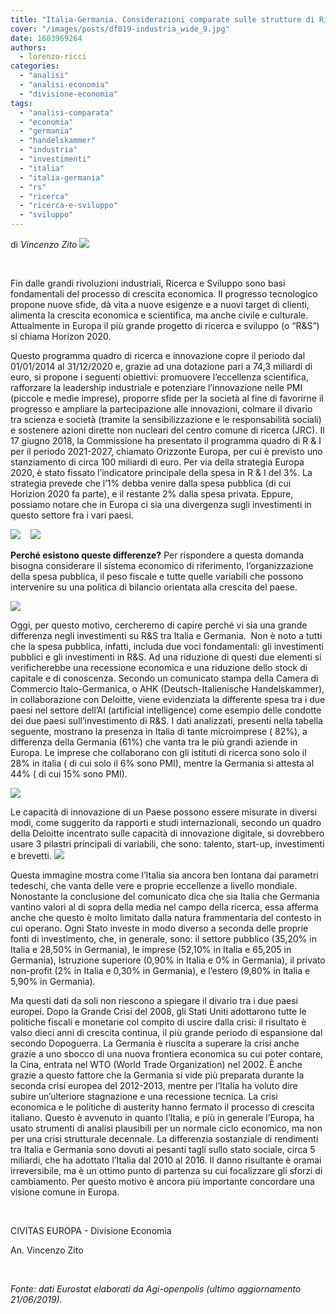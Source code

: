 ```yaml
---
title: "Italia-Germania. Considerazioni comparate sulle strutture di Ricerca e Sviluppo"
cover: "/images/posts/df019-industria_wide_9.jpg"
date: 1603969264
authors:
  - lorenzo-ricci
categories: 
  - "analisi"
  - "analisi-economia"
  - "divisione-economia"
tags: 
  - "analisi-comparata"
  - "economia"
  - "germania"
  - "handelskammer"
  - "industria"
  - "investimenti"
  - "italia"
  - "italia-germania"
  - "rs"
  - "ricerca"
  - "ricerca-e-sviluppo"
  - "sviluppo"
---
```


di _Vincenzo Zito_ ![](https://civitaseuropadoteu.wordpress.com/wp-content/uploads/2024/04/df019-industria_wide_9.jpg?w=300&h=143)

 

Fin dalle grandi rivoluzioni industriali, Ricerca e Sviluppo sono basi fondamentali del processo di crescita economica. Il progresso tecnologico propone nuove sfide, dà vita a nuove esigenze e a nuovi target di clienti, alimenta la crescita economica e scientifica, ma anche civile e culturale. Attualmente in Europa il più grande progetto di ricerca e sviluppo (o “R&S”) si chiama Horizon 2020.

Questo programma quadro di ricerca e innovazione copre il periodo dal 01/01/2014 al 31/12/2020 e, grazie ad una dotazione pari a 74,3 miliardi di euro, si propone i seguenti obiettivi: promuovere l’eccellenza scientifica, rafforzare la leadership industriale e potenziare l’innovazione nelle PMI (piccole e medie imprese), proporre sfide per la società al fine di favorirne il progresso e ampliare la partecipazione alle innovazioni, colmare il divario tra scienza e società (tramite la sensibilizzazione e le responsabilità sociali) e sostenere azioni dirette non nucleari del centro comune di ricerca (JRC). Il 17 giugno 2018, la Commissione ha presentato il programma quadro di R & I per il periodo 2021-2027, chiamato Orizzonte Europa, per cui è previsto uno stanziamento di circa 100 miliardi di euro. Per via della strategia Europa 2020, è stato fissato l’indicatore principale della spesa in R & I del 3%. La strategia prevede che l’1% debba venire dalla spesa pubblica (di cui Horizion 2020 fa parte), e il restante 2% dalla spesa privata. Eppure, possiamo notare che in Europa ci sia una divergenza sugli investimenti in questo settore fra i vari paesi.

![](https://civitaseuropadoteu.wordpress.com/wp-content/uploads/2024/04/95c2a-immagine1.png?w=300&h=267)    ![](https://civitaseuropadoteu.wordpress.com/wp-content/uploads/2024/04/652e6-immagine2.png?w=300&h=267)

**Perché esistono queste differenze?** Per rispondere a questa domanda bisogna considerare il sistema economico di riferimento, l’organizzazione della spesa pubblica, il peso fiscale e tutte quelle variabili che possono intervenire su una politica di bilancio orientata alla crescita del paese.

![](https://civitaseuropadoteu.wordpress.com/wp-content/uploads/2024/04/2d180-colourbox_16900269_bearbeitet_983x427-formatkey-jpg-w983m.jpg?w=300&h=130)

Oggi, per questo motivo, cercheremo di capire perché vi sia una grande differenza negli investimenti su R&S tra Italia e Germania.  Non è noto a tutti che la spesa pubblica, infatti, includa due voci fondamentali: gli investimenti pubblici e gli investimenti in R&S. Ad una riduzione di questi due elementi si verificherebbe una recessione economica e una riduzione dello stock di capitale e di conoscenza. Secondo un comunicato stampa della Camera di Commercio Italo-Germanica, o AHK (Deutsch-Italienische Handelskammer), in collaborazione con Deloitte, viene evidenziata la differente spesa tra i due paesi nel settore dell’AI (artificial intelligence) come esempio delle condotte dei due paesi sull’investimento di R&S. I dati analizzati, presenti nella tabella seguente, mostrano la presenza in Italia di tante microimprese ( 82%), a differenza della Germania (61%) che vanta tra le più grandi aziende in Europa. Le imprese che collaborano con gli istituti di ricerca sono solo il 28% in italia ( di cui solo il 6% sono PMI), mentre la Germania si attesta al 44% ( di cui 15% sono PMI).

![](https://civitaseuropadoteu.wordpress.com/wp-content/uploads/2024/04/04fa8-immagine3.png?w=300&h=160)

Le capacità di innovazione di un Paese possono essere misurate in diversi modi, come suggerito da rapporti e studi internazionali, secondo un quadro della Deloitte incentrato sulle capacità di innovazione digitale, si dovrebbero usare 3 pilastri principali di variabili, che sono: talento, start-up, investimenti e brevetti. **![](https://civitaseuropadoteu.wordpress.com/wp-content/uploads/2024/04/7fbb3-immagine4.png?w=300&h=129)**

Questa immagine mostra come l’Italia sia ancora ben lontana dai parametri tedeschi, che vanta delle vere e proprie eccellenze a livello mondiale. Nonostante la conclusione del comunicato dica che sia Italia che Germania vantino valori al di sopra della media nel campo della ricerca, essa afferma anche che questo è molto limitato dalla natura frammentaria del contesto in cui operano. Ogni Stato investe in modo diverso a seconda delle proprie fonti di investimento, che, in generale, sono: il settore pubblico (35,20% in Italia e 28,50% in Germania), le imprese (52,10% in Italia e 65,205 in Germania), Istruzione superiore (0,90% in Italia e 0% in Germania), il privato non-profit (2% in Italia e 0,30% in Germania), e l’estero (9,80% in Italia e 5,90% in Germania).

Ma questi dati da soli non riescono a spiegare il divario tra i due paesi europei. Dopo la Grande Crisi del 2008, gli Stati Uniti adottarono tutte le politiche fiscali e monetarie col compito di uscire dalla crisi: il risultato è valso dieci anni di crescita continua, il più grande periodo di espansione dal secondo Dopoguerra. La Germania è riuscita a superare la crisi anche grazie a uno sbocco di una nuova frontiera economica su cui poter contare, la Cina, entrata nel WTO (World Trade Organization) nel 2002. È anche grazie a questo fattore che la Germania si vide più preparata durante la seconda crisi europea del 2012-2013, mentre per l’Italia ha voluto dire subire un’ulteriore stagnazione e una recessione tecnica. La crisi economica e le politiche di austerity hanno fermato il processo di crescita italiano. Questo è avvenuto in quanto l’Italia, e più in generale l’Europa, ha usato strumenti di analisi plausibili per un normale ciclo economico, ma non per una crisi strutturale decennale. La differenzia sostanziale di rendimenti tra Italia e Germania sono dovuti ai pesanti tagli sullo stato sociale, circa 5 miliardi, che ha adottato l’Italia dal 2010 al 2016. Il danno risultante è oramai irreversibile, ma è un ottimo punto di partenza su cui focalizzare gli sforzi di cambiamento. Per questo motivo è ancora più importante concordare una visione comune in Europa.

 

CIVITAS EUROPA - Divisione Economia

An. Vincenzo Zito

 

_Fonte: dati Eurostat elaborati da Agi-openpolis (ultimo aggiornamento 21/06/2019)._
